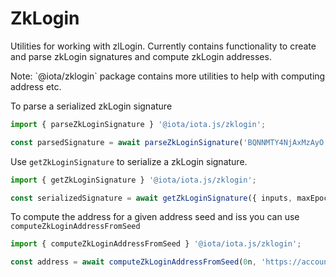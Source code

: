 
# ZkLogin

Utilities for working with zlLogin. Currently contains functionality to create and parse zkLogin
signatures and compute zkLogin addresses.

<Callout type="info">
	Note: `@iota/zklogin` package contains more utilities to help with computing address etc.
</Callout>

To parse a serialized zkLogin signature

```typescript
import { parseZkLoginSignature } '@iota/iota.js/zklogin';

const parsedSignature = await parseZkLoginSignature('BQNNMTY4NjAxMzAyO....');
```

Use `getZkLoginSignature` to serialize a zkLogin signature.

```typescript
import { getZkLoginSignature } '@iota/iota.js/zklogin';

const serializedSignature = await getZkLoginSignature({ inputs, maxEpoch, userSignature });
```

To compute the address for a given address seed and iss you can use `computeZkLoginAddressFromSeed`

```typescript
import { computeZkLoginAddressFromSeed } '@iota/iota.js/zklogin';

const address = await computeZkLoginAddressFromSeed(0n, 'https://accounts.google.com');
```
